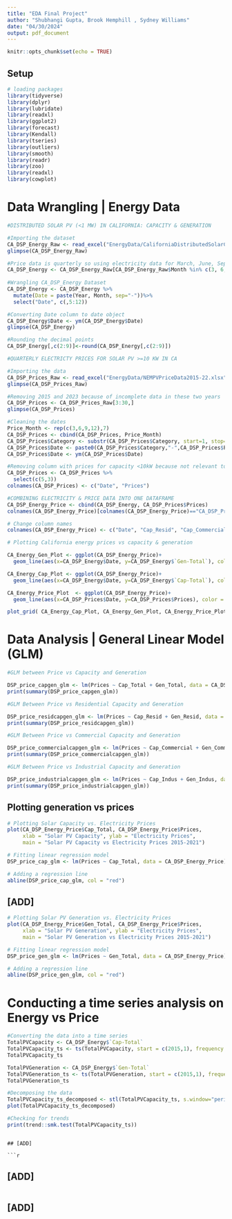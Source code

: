 ```yaml
---
title: "EDA Final Project"
author: "Shubhangi Gupta, Brook Hemphill , Sydney Williams"
date: "04/30/2024"
output: pdf_document
---
```


```r
knitr::opts_chunk$set(echo = TRUE)
```

## Setup

```r
# loading packages
library(tidyverse)
library(dplyr)
library(lubridate)
library(readxl)
library(ggplot2)
library(forecast)
library(Kendall)
library(tseries)
library(outliers)
library(smooth)
library(readr)
library(zoo)
library(readxl)
library(cowplot)
```

# Data Wrangling | Energy Data

```r
#DISTRIBUTED SOLAR PV (<1 MW) IN CALIFORNIA: CAPACITY & GENERATION

#Importing the dataset
CA_DSP_Energy_Raw <- read_excel("EnergyData/CaliforniaDistributedSolarCapGen2015-21.xlsx", col_names=TRUE)
glimpse(CA_DSP_Energy_Raw)

#Price data is quarterly so using electricity data for March, June, September & December
CA_DSP_Energy <- CA_DSP_Energy_Raw[CA_DSP_Energy_Raw$Month %in% c(3, 6, 9, 12),]
  
#Wrangling CA_DSP_Energy Dataset
CA_DSP_Energy <- CA_DSP_Energy %>%
  mutate(Date = paste(Year, Month, sep="-"))%>%
  select("Date", c(,5:12))

#Converting Date column to date object
CA_DSP_Energy$Date <- ym(CA_DSP_Energy$Date)
glimpse(CA_DSP_Energy)

#Rounding the decimal points
CA_DSP_Energy[,c(2:9)]<-round(CA_DSP_Energy[,c(2:9)])

#QUARTERLY ELECTRICTY PRICES FOR SOLAR PV >=10 KW IN CA

#Importing the data
CA_DSP_Prices_Raw <- read_excel("EnergyData/NEMPVPriceData2015-22.xlsx")
glimpse(CA_DSP_Prices_Raw)

#Removing 2015 and 2023 because of incomplete data in these two years
CA_DSP_Prices <- CA_DSP_Prices_Raw[3:30,]
glimpse(CA_DSP_Prices)

#Cleaning the dates
Price_Month <- rep(c(3,6,9,12),7)
CA_DSP_Prices <- cbind(CA_DSP_Prices, Price_Month)
CA_DSP_Prices$Category <- substr(CA_DSP_Prices$Category, start=1, stop=4)
CA_DSP_Prices$Date <- paste0(CA_DSP_Prices$Category,"-",CA_DSP_Prices$Price_Month)
CA_DSP_Prices$Date <- ym(CA_DSP_Prices$Date)

#Removing column with prices for capacity <10kW because not relevant to our analysis
CA_DSP_Prices <- CA_DSP_Prices %>%
  select(c(5,3))
colnames(CA_DSP_Prices) <- c("Date", "Prices")

#COMBINING ELECTRICITY & PRICE DATA INTO ONE DATAFRAME
CA_DSP_Energy_Price <- cbind(CA_DSP_Energy, CA_DSP_Prices$Prices)
colnames(CA_DSP_Energy_Price)[colnames(CA_DSP_Energy_Price)=="CA_DSP_Prices$Prices"]<-"Prices"

# Change column names
colnames(CA_DSP_Energy_Price) <- c("Date", "Cap_Resid", "Cap_Commercial", "Cap_Indus", "Cap_Total", "Gen_Resid", "Gen_Commercial", "Gen_Indus", "Gen_Total", "Prices")

# Plotting California energy prices vs capacity & generation 

CA_Energy_Gen_Plot <- ggplot(CA_DSP_Energy_Price)+
  geom_line(aes(x=CA_DSP_Energy$Date, y=CA_DSP_Energy$`Gen-Total`), color = "green")

CA_Energy_Cap_Plot <- ggplot(CA_DSP_Energy_Price)+
  geom_line(aes(x=CA_DSP_Energy$Date, y=CA_DSP_Energy$`Cap-Total`), color = "orange")

CA_Energy_Price_Plot  <- ggplot(CA_DSP_Energy_Price)+
  geom_line(aes(x=CA_DSP_Prices$Date, y=CA_DSP_Prices$Prices), color = "blue")

plot_grid( CA_Energy_Cap_Plot, CA_Energy_Gen_Plot, CA_Energy_Price_Plot, nrow=1)
```

# Data Analysis | General Linear Model (GLM)

```r
#GLM between Price vs Capacity and Generation

DSP_price_capgen_glm <- lm(Prices ~ Cap_Total + Gen_Total, data = CA_DSP_Energy_Price)
print(summary(DSP_price_capgen_glm))

#GLM Between Price vs Residential Capacity and Generation

DSP_price_residcapgen_glm <- lm(Prices ~ Cap_Resid + Gen_Resid, data = CA_DSP_Energy_Price)
print(summary(DSP_price_residcapgen_glm))

#GLM Between Price vs Commercial Capacity and Generation

DSP_price_commercialcapgen_glm <- lm(Prices ~ Cap_Commercial + Gen_Commercial, data = CA_DSP_Energy_Price)
print(summary(DSP_price_commercialcapgen_glm))

#GLM Between Price vs Industrial Capacity and Generation

DSP_price_industrialcapgen_glm <- lm(Prices ~ Cap_Indus + Gen_Indus, data = CA_DSP_Energy_Price)
print(summary(DSP_price_industrialcapgen_glm))

```

## Plotting generation vs prices


```r
# Plotting Solar Capacity vs. Electricity Prices
plot(CA_DSP_Energy_Price$Cap_Total, CA_DSP_Energy_Price$Prices, 
     xlab = "Solar PV Capacity", ylab = "Electricity Prices",
     main = "Solar PV Capacity vs Electricity Prices 2015-2021")

# Fitting linear regression model
DSP_price_cap_glm <- lm(Prices ~ Cap_Total, data = CA_DSP_Energy_Price)

# Adding a regression line
abline(DSP_price_cap_glm, col = "red")

```

## [ADD]

```r
# Plotting Solar PV Generation vs. Electricity Prices
plot(CA_DSP_Energy_Price$Gen_Total, CA_DSP_Energy_Price$Prices, 
     xlab = "Solar PV Generation", ylab = "Electricity Prices",
     main = "Solar PV Generation vs Electricity Prices 2015-2021")

# Fitting linear regression model
DSP_price_gen_glm <- lm(Prices ~ Gen_Total, data = CA_DSP_Energy_Price)

# Adding a regression line
abline(DSP_price_gen_glm, col = "red")
```

# Conducting a time series analysis on Energy vs Price

```r
#Converting the data into a time series
TotalPVCapacity <- CA_DSP_Energy$`Cap-Total`
TotalPVCapacity_ts <- ts(TotalPVCapacity, start = c(2015,1), frequency =4)
TotalPVCapacity_ts

TotalPVGeneration <- CA_DSP_Energy$`Gen-Total`
TotalPVGeneration_ts <- ts(TotalPVGeneration, start = c(2015,1), frequency =4)
TotalPVGeneration_ts

#Decomposing the data
TotalPVCapacity_ts_decomposed <- stl(TotalPVCapacity_ts, s.window="periodic")
plot(TotalPVCapacity_ts_decomposed)

#Checking for trends
print(trend::smk.test(TotalPVCapacity_ts))
```
```

## [ADD]

```r
```

## [ADD]

```r

```

## [ADD]

```r

```

